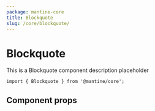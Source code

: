 ```yaml
---
package: mantine-core
title: Blockquote
slug: /core/blockquote/
---
```


# Blockquote

This is a Blockquote component description placeholder

<PageHeader
  source="mantine-core/src/Blockquote/Blockquote.tsx"
  docs="core/Blockquote.mdx"
  package="@mantine/core"
/>

```tsx
import { Blockquote } from '@mantine/core';
```

## Component props

<PropsTable component="Blockquote" />
